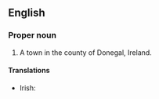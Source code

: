 ==English==
{{wikipedia}}

===Proper noun===
{{en-proper noun}}

# A town in the county of Donegal, Ireland.

====Translations====
{{trans-top|town}}
* Irish: {{t-|ga|Leitir Ceanainn}}
{{trans-mid}}
{{trans-bottom}}